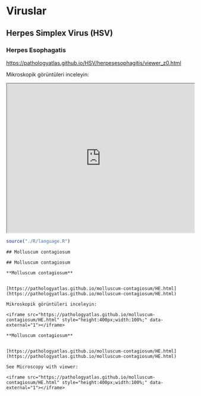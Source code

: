 # Viruslar

## Herpes Simplex Virus (HSV)

### Herpes Esophagatis

<https://pathologyatlas.github.io/HSV/herpesesophagitis/viewer_z0.html>

Mikroskopik görüntüleri inceleyin:

<iframe src="https://pathologyatlas.github.io/HSV/herpesesophagitis/viewer_z0.html" style="height:400px;width:100%;" data-external="1">

</iframe>

```r
source("./R/language.R")
```

```asis
## Molluscum contagiosum
```

```asis
## Molluscum contagiosum
```

```asis

**Molluscum contagiosum**


[https://pathologyatlas.github.io/molluscum-contagiosum/HE.html](https://pathologyatlas.github.io/molluscum-contagiosum/HE.html)

Mikroskopik görüntüleri inceleyin:

<iframe src="https://pathologyatlas.github.io/molluscum-contagiosum/HE.html" style="height:400px;width:100%;" data-external="1"></iframe>

```

```asis

**Molluscum contagiosum**


[https://pathologyatlas.github.io/molluscum-contagiosum/HE.html](https://pathologyatlas.github.io/molluscum-contagiosum/HE.html)

See Microscopy with viewer: 

<iframe src="https://pathologyatlas.github.io/molluscum-contagiosum/HE.html" style="height:400px;width:100%;" data-external="1"></iframe>

```
